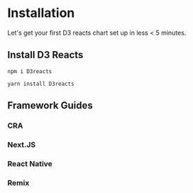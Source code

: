 # Installation

Let's get your first D3 reacts chart set up in less < 5 minutes.

## Install D3 Reacts

```shell
npm i D3reacts  
```
```shell
yarn install D3reacts
```

## Framework Guides

### CRA

### Next.JS

### React Native

### Remix
